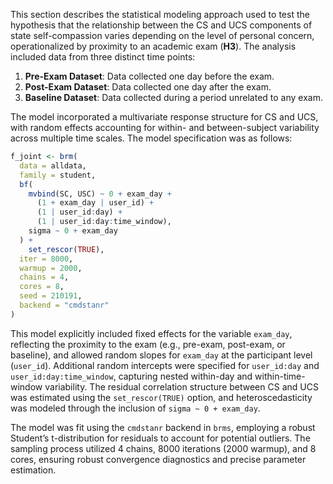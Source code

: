 This section describes the statistical modeling approach used to test the hypothesis that the relationship between the CS and UCS components of state self-compassion varies depending on the level of personal concern, operationalized by proximity to an academic exam (**H3**). The analysis included data from three distinct time points:

1. **Pre-Exam Dataset**: Data collected one day before the exam.
2. **Post-Exam Dataset**: Data collected one day after the exam.
3. **Baseline Dataset**: Data collected during a period unrelated to any exam.

The model incorporated a multivariate response structure for CS and UCS, with random effects accounting for within- and between-subject variability across multiple time scales. The model specification was as follows:

```r
f_joint <- brm(
  data = alldata,
  family = student,
  bf(
    mvbind(SC, USC) ~ 0 + exam_day +
      (1 + exam_day | user_id) +
      (1 | user_id:day) +
      (1 | user_id:day:time_window),
    sigma ~ 0 + exam_day
  ) +
    set_rescor(TRUE),
  iter = 8000,
  warmup = 2000,
  chains = 4,
  cores = 8,
  seed = 210191,
  backend = "cmdstanr"
)
```

This model explicitly included fixed effects for the variable `exam_day`, reflecting the proximity to the exam (e.g., pre-exam, post-exam, or baseline), and allowed random slopes for `exam_day` at the participant level (`user_id`). Additional random intercepts were specified for `user_id:day` and `user_id:day:time_window`, capturing nested within-day and within-time-window variability. The residual correlation structure between CS and UCS was estimated using the `set_rescor(TRUE)` option, and heteroscedasticity was modeled through the inclusion of `sigma ~ 0 + exam_day`. 

The model was fit using the `cmdstanr` backend in `brms`, employing a robust Student's t-distribution for residuals to account for potential outliers. The sampling process utilized 4 chains, 8000 iterations (2000 warmup), and 8 cores, ensuring robust convergence diagnostics and precise parameter estimation. 

